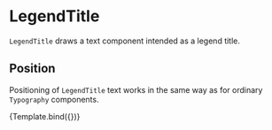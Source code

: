 
# LegendTitle

<Meta title="Core/Components/Legends/LegendTitle" />

`LegendTitle` draws a text component intended as a legend title.

<ArgsTable of={LegendTitle} />

## Position

Positioning of `LegendTitle` text works in the same way as for ordinary `Typography` components.

<Canvas>
    <Story
        name="legend title"
        args={{
            position: [0, 0],
            size: [60, 20],
            children: 'Legend title',
        }}
        component={LegendTitle}
        decorators={[ChartWithRightLegendDecorator]}
    >
        {Template.bind({})}
    </Story>
</Canvas>
